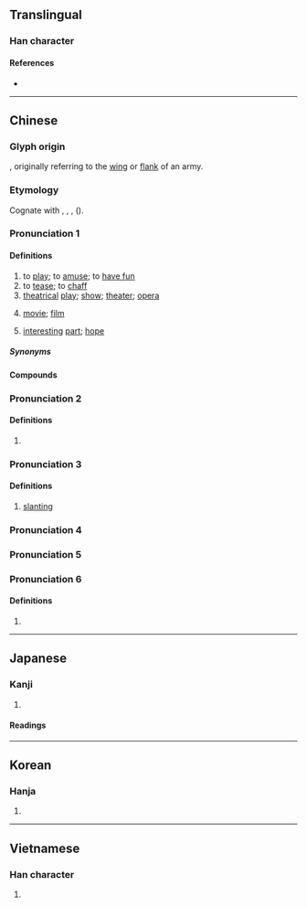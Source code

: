 {{also|戯|戏}}
{{character info}}
==Translingual==
{{Han simplified forms|戲|戯|戏}}

===Han character===
{{Han char|rn=62|rad=戈|as=13|sn=17|four=23250|canj=YTI|ids=⿰䖒戈}}

====References====
* {{Han ref|kx=0414.230|dkj=11681|hdz=21413.130|uh=6232|ud=25138|bh=C0B8|bd=49336}}

----

==Chinese==
{{zh-forms|s=戏|alt=戯}}

===Glyph origin===
{{Han etym}}
{{Han compound|䖒|c1=p|戈|c2=s|ls=psc|t2=halberd}}, originally referring to the [[wing]] or [[flank]] of an army. 

===Etymology===
Cognate with {{och-l|嘕|to laugh}}, {{cog|bo|ཀྱལ་ཀ||joke; jest; trick}}, {{cog|lus|khâl||to play with}}, {{cog|lus|inkhêl||to gamble; to play}} ({{zh-ref|Schuessler, 2007}}).

===Pronunciation 1===
{{zh-pron
|m=xì
|m-s=
|c=hei3
|c-t=
|g=
|h=pfs=hi;gd=hi4
|j=
|mb=hi̿
|md=hié
|mn=hì
|mn-t=hi3
|w=2xi
|x=
|mc=3
|oc=1,2
|cat=v,n
}}

====Definitions====
{{zh-hanzi}}

# to [[play]]; to [[amuse]]; to [[have fun]]
# to [[tease]]; to [[chaff]]
# [[theatrical]] [[play]]; [[show]]; [[theater]]; [[opera]] {{zh-mw|齣|m:部}}
#: {{zh-syn|劇}}
# {{lb|zh|dialectal|Cantonese|Min Nan}} [[movie]]; [[film]] {{zh-mw|c:齣}}
# {{lb|zh|figurative}} [[interesting]] [[part]]; [[hope]]

=====Synonyms=====
{{zh-dial|電影}}

====Compounds====
{{zh-der|後戲:afterplay|前戲:foreplay|儺戲|戲班|戲本|戲場|戲稱|戲單|戲法|戲劇|戲劇性|戲樂|戲樓|戲路|戲迷|戲弄|戲棚|戲票|戲評|戲曲|戲曲片|戲耍|戲臺|戲談|戲侮|戲狎|戲笑|戲謔|戲言|戲衣|戲園子|戲院|戲照|戲裝|戲子|串戲|二輪戲院|五禽戲|京戲|人生如戲|作戲|假戲真做|偶戲|偶戲人|偷狗戲雞|傀儡戲|兒戲|入戲|內心戲|冰戲|出把戲|北管戲|半仙戲|南戲|博戲|唱對臺戲|唱戲|唱獨角戲|啞戲|單弦拉戲|嘗湯戲|嘲戲|噫吁戲|回戲|土戲|地方戲|地方戲曲|坤戲|墊戲|墜子戲|壓軸戲|大戲|女子文戲|好戲|嬉戲|子弟戲|宓戲|官場如戲|宮戲|封箱戲|對臺戲|小戲兒|小把戲|局戲|巴陵戲|布袋戲|希臘戲劇|帽子戲法|廣州戲|廣府戲|廣東大戲|強盜演戲|影戲|影戲人兒|感情戲|戲下|戲具|戲劇家|戲劇演員|戲劇節|戲包袱|戲報子|戲戟|戲房|戲提調|戲文|戲水|戲目|戲碼|戲碼單|戲箱|戲綵娛親|戲行|戲語|戲論|戲頭|戲館|扁擔戲|打炮戲|扮戲|把戲|折子戲|拍戲|拿手好戲|掌中戲|排戲|採茶戲|提戲|搬假戲|搶戲|撮戲法|整人遊戲|文戲|文明戲|斑衣戲彩|新戲|於戲|有戲看|木偶戲|柳子戲|桂戲|梨園戲|樣板戲|歌仔戲|武戲|歹戲拖棚|毛團把戲|沒戲唱|泗州戲|海南戲|淮海戲|游戲人間|游戲塵寰|湘戲|滑稽戲|演戲|無聲戲|熊戲|牧豬奴戲|猴子扮戲|猴戲|獨腳戲|獨角戲|玩把戲|班衣戲綵|白字戲|百戲|的篤戲|皮影戲|皮猴戲|相褒戲|看家戲|看戲|看把戲|看白戲|矮子看戲|社戲|祕戲圖|票戲|視同兒戲|視若兒戲|福州戲|秋胡戲妻|翻戲|老戲迷|老把戲|耍戲|耍把戲|聽戲|興化戲|花把戲|花燈戲|花鼓戲|莆仙戲|葉子戲|蒱戲|蒲戲|蚩尤戲|行戲|西秦戲|評戲|調戲|調百戲|諧戲|變戲法|變把戲|象戲|赫戲|蹦蹦兒戲|蹭兒戲|軋戲|辰河戲|逢場作戲|連臺本戲|遊戲|遊戲三昧|遊戲人間|遊戲場|遊戲規則|遊戲說|遊蜂戲蝶|配戲|重頭戲|野臺戲|隔壁戲|險戲|電腦遊戲|非同兒戲|飄風戲月|馬戲|馬戲團|馬戲班|高甲戲|髦兒戲|鬧戲兒|鬼把戲|鬼葸戲|黃梅戲|墨戲|點戲|龍戲珠|戲眼|勤有功，戲無益}}

===Pronunciation 2===
{{zh-pron
|m=hū
|c=fu1
|dial=n
|mc=2
|oc=n,3
}}

====Definitions====
{{zh-hanzi}}

# {{zh-alt-form|呼|to [[shout]]}} {{zh-only|於戲}}

===Pronunciation 3===
{{zh-pron
|m=xī
|dial=n
|mc=1
|oc=n,1
|cat=a
}}

====Definitions====
{{zh-hanzi}}

# [[slanting]]

===Pronunciation 4===
{{zh-see|麾|v}}

===Pronunciation 5===
{{zh-see|犧|v|a kind of wine cup}}

===Pronunciation 6===
{{zh-pron
|m=yī
|dial=n
|cat=pn
}}

====Definitions====
{{zh-hanzi}}

# {{zh-only|戲氏阪}}

{{zh-cat|Elementary}}

----

==Japanese==
{{ja-kanji forms|戯|戲}}

===Kanji===
{{ja-kanji|grade=|rs=戈13|shin=戯}}

# {{rfdef|ja|sort=戈13}}

====Readings====
{{ja-readings
|goon=け
|kanon=き
|kanyoon=ぎ, げ
|kun=たわむ-れる<たはむ-れる
}}

----

==Korean==

===Hanja===
{{ko-hanja|hangeul=희|eumhun=|rv=hui|mr=hŭi|y=huy}}

# {{rfdef|ko|sort=戈13}}

----

==Vietnamese==

===Han character===
{{vi-hantu|[[hí]], [[hé]], [[hi]], [[hô]]|rs=戈13}}

# {{rfdef|vi|sort=戈13}}